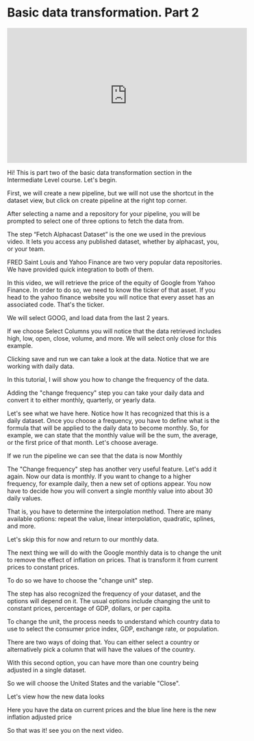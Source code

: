 # Basic data transformation. Part 2

<iframe width="560" height="315" src="https://www.youtube.com/embed/2o_Y28raMM4" title="YouTube video player" frameborder="0" allow="accelerometer; autoplay; clipboard-write; encrypted-media; gyroscope; picture-in-picture; web-share" allowfullscreen></iframe>

Hi! This is part two of the basic data transformation section in the Intermediate Level course. Let's begin.

First, we will create a new pipeline, but we will not use the shortcut in the dataset view, but click on create pipeline at the right top corner.

After selecting a name and a repository for your pipeline, you will be prompted to select one of three options to fetch the data from. 

The step “Fetch Alphacast Dataset” is the one we used in the previous video. It lets you access any published dataset, whether by alphacast, you, or your team.

FRED Saint Louis and Yahoo Finance are two very popular data repositories. We have provided quick integration to both of them.

In this video, we will retrieve the price of the equity of Google from Yahoo Finance.  In order to do so, we need to know the ticker of that asset. If you head to the yahoo finance website you will notice that every asset has an associated code. That's the ticker.

We will select GOOG, and load data from the last 2 years.

If we choose Select Columns you will notice that the data retrieved includes high, low, open, close, volume, and more. We will select only close for this example.

Clicking save and run we can take a look at the data. Notice that we are working with daily data.

In this tutorial, I will show you how to change the frequency of the data.

Adding the "change frequency" step you can take your daily data and convert it to either monthly, quarterly, or yearly data.

Let's see what we have here. Notice how It has recognized that this is a daily dataset. Once you choose a frequency, you have to define what is the formula that will be applied to the daily data to become monthly. So, for example, we can state that the monthly value will be the sum, the average, or the first price of that month. Let's choose average.

If we run the pipeline we can see that the data is now Monthly

The "Change frequency" step has another very useful feature. Let's add it again. Now our data is monthly. If you want to change to a higher frequency, for example daily, then a new set of options appear. You now have to decide how you will convert a single monthly value into about 30 daily values.  

That is, you have to determine the interpolation method. There are many available options: repeat the value, linear interpolation, quadratic, splines, and more.

Let's skip this for now and return to our monthly data.

The next thing we will do with the Google monthly data is to change the unit to remove the effect of inflation on prices. That is transform it from current prices to constant prices.

To do so we have to choose the "change unit" step.

The step has also recognized the frequency of your dataset, and the options will depend on it. The usual options include changing the unit to constant prices, percentage of GDP, dollars, or per capita.

To change the unit, the process needs to understand which country data to use to select the consumer price index, GDP, exchange rate, or population. 

There are two ways of doing that. You can either select a country or alternatively pick a column that will have the values of the country. 

With this second option, you can have more than one country being adjusted in a single dataset.

So we will choose the United States and the variable "Close".

Let's view how the new data looks

Here you have the data on current prices and the blue line here is the new inflation adjusted price

So that was it! see you on the next video.


